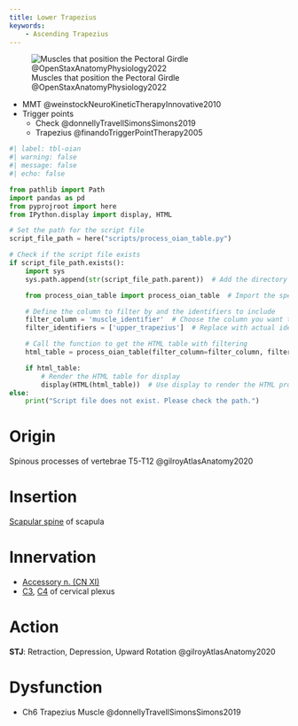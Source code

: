 ```yaml
---
title: Lower Trapezius
keywords:
    - Ascending Trapezius
---
```



![Muscles that position the Pectoral Girdle @OpenStaxAnatomyPhysiology2022](/The Archive/Images/OpenStax Anatomy and Physiology 2e/fig11.22 Muscles That Position the Pectoral Girdle.jpeg){#fig-openstax-fig11.22}

::: {.callout title="Reading list"}

- MMT @weinstockNeuroKineticTherapyInnovative2010
- Trigger points
    - Check @donnellyTravellSimonsSimons2019
    - Trapezius @finandoTriggerPointTherapy2005
:::

```python
#| label: tbl-oian
#| warning: false
#| message: false
#| echo: false

from pathlib import Path
import pandas as pd
from pyprojroot import here
from IPython.display import display, HTML

# Set the path for the script file
script_file_path = here("scripts/process_oian_table.py")

# Check if the script file exists
if script_file_path.exists():
    import sys
    sys.path.append(str(script_file_path.parent))  # Add the directory of the script to the system path

    from process_oian_table import process_oian_table  # Import the specific function

    # Define the column to filter by and the identifiers to include
    filter_column = 'muscle_identifier'  # Choose the column you want to filter by
    filter_identifiers = ['upper_trapezius']  # Replace with actual identifiers you want to include

    # Call the function to get the HTML table with filtering
    html_table = process_oian_table(filter_column=filter_column, filter_identifiers=filter_identifiers)

    if html_table:
        # Render the HTML table for display
        display(HTML(html_table))  # Use display to render the HTML properly
else:
    print("Script file does not exist. Please check the path.")

```

# Origin {#origin}

Spinous processes of vertebrae T5-T12 @gilroyAtlasAnatomy2020

# Insertion {#insertion}

[Scapular spine]({{< var ref-scapula-bone.scapular-spine >}}) of scapula

# Innervation {#innervation}

- [Accessory n. (CN XI)]({{< var ref-cn11.path >}})
- [C3]({{< var ref-nerve-root.c3 >}}), [C4]({{< var ref-nerve-root.c4 >}}) of cervical plexus

# Action {#action}

**STJ**: Retraction, Depression, Upward Rotation @gilroyAtlasAnatomy2020


# Dysfunction

::: {.callout}

- Ch6 Trapezius Muscle @donnellyTravellSimonsSimons2019

:::